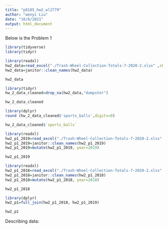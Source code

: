 ```yaml
---
title: "p8105_hw2_wl2779"
author: "wenyi Liu"
date: "10/8/2021"
output: html_document
---
```

Below is the Problem 1

```r
library(tidyverse)
library(tidyr)
```

```r
library(readxl)
hw2_data=read_excel("./Trash-Wheel-Collection-Totals-7-2020-2.xlsx" ,sheet= "Mr. Trash Wheel")
hw2_data=janitor::clean_names(hw2_data)
```

```r
hw2_data
```

```r
library(tidyr)
hw_2_data_cleaned=drop_na(hw2_data,"dumpster")
```

```r
hw_2_data_cleaned
```

```r
library(dplyr)
round (hw_2_data_cleaned$'sports_balls',digits=0)
```

```r
hw_2_data_cleaned$`sports_balls`
```

```r
library(readxl)
hw2_p1_2019=read_excel("./Trash-Wheel-Collection-Totals-7-2020-2.xlsx" ,sheet= "2019 Precipitation" )
hw2_p1_2019=janitor::clean_names(hw2_p1_2019) 
hw2_p1_2019=mutate(hw2_p1_2019, year=2019)
```

```r
hw2_p1_2019
```

```r
library(readxl)
hw2_p1_2018=read_excel("./Trash-Wheel-Collection-Totals-7-2020-2.xlsx" ,sheet= "2018 Precipitation" )
hw2_p1_2018=janitor::clean_names(hw2_p1_2018)
hw2_p1_2018=mutate(hw2_p1_2018, year=2018)
```

```r
hw2_p1_2018
```

```r
library(dplyr)
hw2_p1=full_join(hw2_p1_2018, hw2_p1_2019)
```

```r
hw2_p1
```

Describing data:





